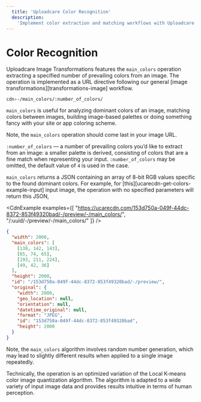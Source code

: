```yaml
---
  title: 'Uploadcare Color Recognition'
  description:
    'Implement color extraction and matching workflows with Uploadcare Color Recognition.'
---
```



# Color Recognition

Uploadcare Image Transformations features the `main_colors` operation extracting
a specified number of prevailing colors from an image. The operation is
implemented as a URL directive following our general
[image transformations][transformations-image] workflow.

`cdn›-/main_colors/:number_of_colors/`

`main_colors` is useful for analyzing dominant colors of an image, matching
colors between images, building image-based palettes or doing something fancy
with your site or app coloring scheme.

Note, the `main_colors` operation should come last in your image URL.

`:number_of_colors` — a number of prevailing colors you’d like to extract from
an image: a smaller palette is derived, consisting of colors that are a fine
match when representing your input. `:number_of_colors` may be omitted, the
default value of `4` is used in the case.

`main_colors` returns a JSON containing an array of 8-bit RGB values specific to
the found dominant colors.
For example, for [this][ucarecdn-get-colors-example-input] input image, the operation
with no specified parameters will return this JSON,

<CdnExample
  examples={[
    "https://ucarecdn.com/153d750a-049f-44dc-8372-853f49320bad/-/preview/-/main_colors/",
    "/:uuid/-/preview/-/main_colors/"
  ]}
/>

```json
{
  "width": 2000,
  "main_colors": [
    [138, 142, 143],
    [85, 74, 65],
    [193, 211, 224],
    [49, 42, 36]
  ],
  "height": 2000,
  "id": "/153d750a-049f-44dc-8372-853f49320bad/-/preview/",
  "original": {
    "width": 2000,
    "geo_location": null,
    "orientation": null,
    "datetime_original": null,
    "format": "JPEG",
    "id": "153d750a-049f-44dc-8372-853f49320bad",
    "height": 2000
  }
}
```

Note, the `main_colors` algorithm involves random number generation, which may
lead to slightly different results when applied to a single image repeatedly.

Technically, the operation is an optimized variation of the Local K-means color
image quantization algorithm. The algorithm is adapted to a wide variety of
input image data and provides results intuitive in terms of human perception.
